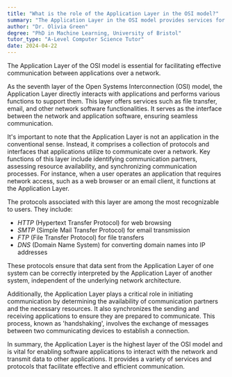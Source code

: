 ```yaml
---
title: "What is the role of the Application Layer in the OSI model?"
summary: "The Application Layer in the OSI model provides services for an application to ensure effective communication with another application."
author: "Dr. Olivia Green"
degree: "PhD in Machine Learning, University of Bristol"
tutor_type: "A-Level Computer Science Tutor"
date: 2024-04-22
---
```


The Application Layer of the OSI model is essential for facilitating effective communication between applications over a network.

As the seventh layer of the Open Systems Interconnection (OSI) model, the Application Layer directly interacts with applications and performs various functions to support them. This layer offers services such as file transfer, email, and other network software functionalities. It serves as the interface between the network and application software, ensuring seamless communication.

It's important to note that the Application Layer is not an application in the conventional sense. Instead, it comprises a collection of protocols and interfaces that applications utilize to communicate over a network. Key functions of this layer include identifying communication partners, assessing resource availability, and synchronizing communication processes. For instance, when a user operates an application that requires network access, such as a web browser or an email client, it functions at the Application Layer.

The protocols associated with this layer are among the most recognizable to users. They include:

- $HTTP$ (Hypertext Transfer Protocol) for web browsing
- $SMTP$ (Simple Mail Transfer Protocol) for email transmission
- $FTP$ (File Transfer Protocol) for file transfers
- $DNS$ (Domain Name System) for converting domain names into IP addresses

These protocols ensure that data sent from the Application Layer of one system can be correctly interpreted by the Application Layer of another system, independent of the underlying network architecture.

Additionally, the Application Layer plays a critical role in initiating communication by determining the availability of communication partners and the necessary resources. It also synchronizes the sending and receiving applications to ensure they are prepared to communicate. This process, known as 'handshaking', involves the exchange of messages between two communicating devices to establish a connection.

In summary, the Application Layer is the highest layer of the OSI model and is vital for enabling software applications to interact with the network and transmit data to other applications. It provides a variety of services and protocols that facilitate effective and efficient communication.
    